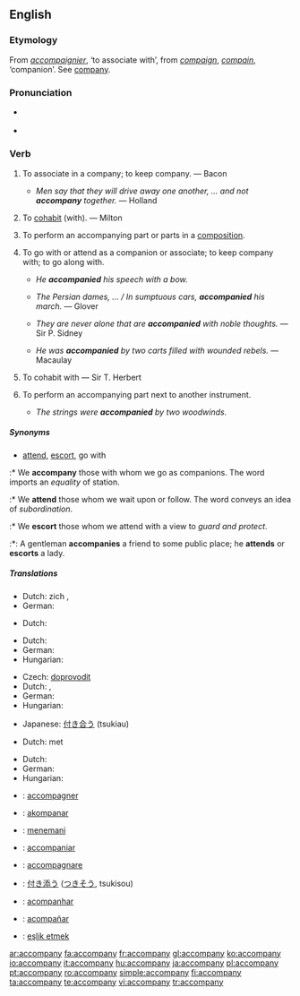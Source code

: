 ==English==

===Etymology===
From {{OF.}} ''[[accompaignier]]'', ‘to associate with’, from ''[[compaign]]'', ''[[compain]]'', ‘companion’. See [[company]].

===Pronunciation===
* {{RP}} {{IPA|/əˈkəmpə̆ni/}}
*{{audio|en-us-accompany.ogg|Audio (US)}}

===Verb===
{{en-verb|accompan|i|ed}}

# {{context|intransitive|obsolete}} {{rfdate|really quote Bacon}} To associate in a company; to keep company. — Bacon
#* {{rfdate}} ''Men say that they will drive away one another, … and not '''accompany''' together.'' — Holland
# {{context|intransitive|obsolete}} {{rfdate|really quote Milton}} To [[cohabit]] (with). — Milton
# {{context|intransitive|music}} To perform an accompanying part or parts in a [[composition]].
# {{context|transitive}} To go with or attend as a companion or associate; to keep company with; to go along with.
#* ''He '''accompanied''' his speech with a bow.''
#* {{rfdate}} ''The Persian dames, … / In sumptuous cars, '''accompanied''' his march.'' — Glover
#* {{rfdate}} ''They are never alone that are '''accompanied''' with noble thoughts.'' — Sir P. Sidney
#* {{rfdate}} ''He was '''accompanied''' by two carts filled with wounded rebels.'' — Macaulay
# {{context|transitive|obsolete}} {{rfdate|really quote Herbert}} To cohabit with — Sir T. Herbert
# {{context|transitive|music}} To perform an accompanying part next to another instrument.
#* ''The strings were '''accompanied''' by two woodwinds.''

{{rfex|the obsolete cases}}

=====Synonyms=====
* {{italbrac|go with}} [[attend]], [[escort]], go with
:* We '''accompany''' those with whom we go as companions. The word imports an ''equality'' of station. 
:* We '''attend''' those whom we wait upon or follow. The word conveys an idea of ''subordination''.
:* We '''escort''' those whom we attend with a view to ''guard and protect''.
:*: A gentleman '''accompanies''' a friend to some public place; he '''attends''' or '''escorts''' a lady.

=====Translations=====
{{trans-top|keep company}}
* Dutch: zich {{t|nl|samensluiten}}, {{t|nl|samenwerken}}
* German: {{t-|de|begleiten}}
{{trans-mid}}
{{trans-bottom}}

{{trans-top|cohabit}}
* Dutch: {{t|nl|samenwonen}}
{{trans-mid}}
{{trans-bottom}}

{{trans-top|perform an accompanying part or parts in a composition}}
* Dutch: {{t|nl|begeleiden}}
* German: {{t-|de|begleiten}}
* Hungarian: {{t|hu|kísér}}
{{trans-mid}}
{{trans-bottom}}

{{trans-top|attend as a companion}}
* Czech: [[doprovodit]]
* Dutch: {{t|nl|vergezellen}}, {{t|nl|begeleiden}}
* German: {{t-|de|begleiten}}
* Hungarian: {{t|hu|kísér}}
{{trans-mid}}
* Japanese: [[付き合う]] (tsukiau)
{{trans-bottom}}

{{trans-top|cohabit with}}
* Dutch: {{t|nl|samenwonen}} met
{{trans-mid}}
{{trans-bottom}}

{{trans-top|perform an accompanying part next to another instrument}}
* Dutch: {{t|nl|begeleiden}}
* German: {{t-|de|begleiten}}
* Hungarian: {{t|hu|kísér}}
{{trans-mid}}
{{trans-bottom}}

{{checktrans-top}}
*{{ttbc|French}}: [[accompagner]]
*{{ttbc|Ido}}: [[akompanar]]
*{{ttbc|Indonesian}}: [[teman|menemani]]
*{{ttbc|Interlingua}}: [[accompaniar]]
*{{ttbc|Italian}}: [[accompagnare]]
{{checktrans-mid}}
*{{ttbc|Japanese}}: [[付き添う]] ([[つきそう]], tsukisou)
*{{ttbc|Portuguese}}: [[acompanhar]]
*{{ttbc|Spanish}}: [[acompañar]]
*{{ttbc|Turkish}}: [[eşlik etmek]]
{{checktrans-bottom}}

[[ar:accompany]]
[[fa:accompany]]
[[fr:accompany]]
[[gl:accompany]]
[[ko:accompany]]
[[io:accompany]]
[[it:accompany]]
[[hu:accompany]]
[[ja:accompany]]
[[pl:accompany]]
[[pt:accompany]]
[[ro:accompany]]
[[simple:accompany]]
[[fi:accompany]]
[[ta:accompany]]
[[te:accompany]]
[[vi:accompany]]
[[tr:accompany]]